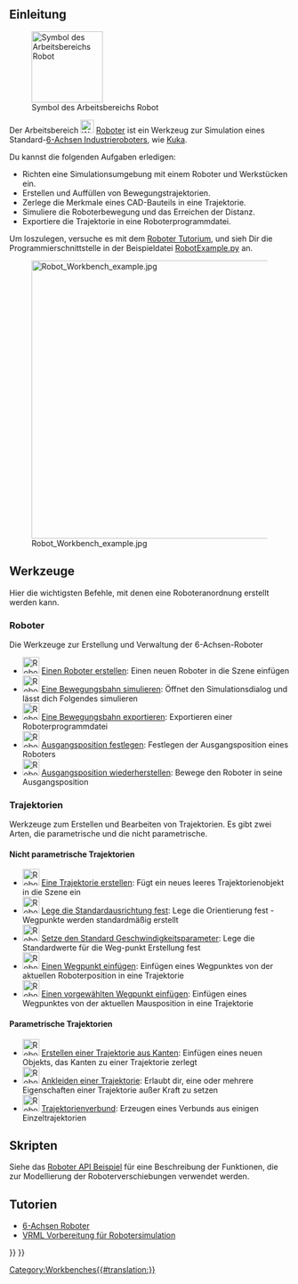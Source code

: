 <languages/>

{{Docnav/de
|[[Reverse Engineering Workbench/de|Arbeitsbereich Reverse Engineering]]
|[[Sketcher_Workbench/de|Arbeitsbereich Sketcher]]
|IconL=Workbench_Reverse_Engineering.svg
|IconR=Workbench_Sketcher.svg
}}

{{VeryImportantMessage|Der Arbeitsbereich Robot ist nicht gewartet. Wenn du Erfahrung mit dem Thema hast und daran interessiert bist, es zu pflegen, gib bitte deine Absicht im Entwicklerbereich des [https://forum.freecadweb.org/index.php FreeCAD Forums] an.

Der Grund dafür, dass sich dieser Arbeitsbereich noch im Master-Quellcode befindet, liegt darin, dass dieser Arbeitsbereich in C++ programmiert ist. Wenn dieser Arbeitsbereich in Python programmiert werden könnte, dann könnte er zu einem [[external_workbenches/de|externen Arbeitsbereich]] gemacht und in ein separates Repositorium verschoben werden.
}}

<span id="Introduction"></span>
==Einleitung==

[[Image:Workbench_Robot.svg|thumb|128px|Symbol des Arbeitsbereichs Robot]]

Der Arbeitsbereich [[Image:Workbench_Robot.svg|24px]] [[Robot_Workbench/de|Roboter]] ist ein Werkzeug zur Simulation eines Standard-[[Robot_6-Axis/de|6-Achsen Industrieroboters]], wie [http://kuka.com/ Kuka].

Du kannst die folgenden Aufgaben erledigen:
* Richten eine Simulationsumgebung mit einem Roboter und Werkstücken ein.
* Erstellen und Auffüllen von Bewegungstrajektorien.
* Zerlege die Merkmale eines CAD-Bauteils in eine Trajektorie.
* Simuliere die Roboterbewegung und das Erreichen der Distanz.
* Exportiere die Trajektorie in eine Roboterprogrammdatei.

Um loszulegen, versuche es mit dem [[Robot_tutorial/de|Roboter Tutorium]], und sieh Dir die Programmierschnittstelle in der Beispieldatei [https://github.com/FreeCAD/FreeCAD_sf_master/blob/master/src/Mod/Robot/RobotExample.py RobotExample.py] an.

{{TOCright}}
[[Image:Robot_Workbench_example.jpg|500px]]

== Werkzeuge ==
Hier die wichtigsten Befehle, mit denen eine Roboteranordnung erstellt werden kann. 

=== Roboter ===
Die Werkzeuge zur Erstellung und Verwaltung der 6-Achsen-Roboter

* [[Image:Robot_CreateRobot.svg|30px]] [[Robot_CreateRobot/de|Einen Roboter erstellen]]: Einen neuen Roboter in die Szene einfügen
* [[Image:Robot_Simulate.svg|30px]] [[Robot_Simulate/de|Eine Bewegungsbahn simulieren]]: Öffnet den Simulationsdialog und lässt dich Folgendes simulieren 
* [[Image:Robot_Export.svg|30px]] [[Robot_Export/de|Eine Bewegungsbahn exportieren]]: Exportieren einer Roboterprogrammdatei
* [[Image:Robot_SetHomePos.svg|30px]] [[Robot_SetHomePos/de|Ausgangsposition festlegen]]: Festlegen der Ausgangsposition eines Roboters
* [[Image:Robot_RestoreHomePos.svg|30px]] [[Robot_RestoreHomePos/de|Ausgangsposition wiederherstellen]]: Bewege den Roboter in seine Ausgangsposition

=== Trajektorien ===
Werkzeuge zum Erstellen und Bearbeiten von Trajektorien. Es gibt zwei Arten, die parametrische und die nicht parametrische.

==== Nicht parametrische Trajektorien ====
* [[Image:Robot_CreateTrajectory.svg|30px]] [[Robot_CreateTrajectory/de|Eine Trajektorie erstellen]]: Fügt ein neues leeres Trajektorienobjekt in die Szene ein
* [[Image:Robot_SetDefaultOrientation.svg|30px]] [[Robot_SetDefaultOrientation/de|Lege die Standardausrichtung fest]]: Lege die Orientierung fest - Wegpunkte werden standardmäßig erstellt
* [[Image:Robot_SetDefaultValues.svg|30px]] [[Robot_SetDefaultValues/de|Setze den Standard Geschwindigkeitsparameter]]: Lege die Standardwerte für die Weg-punkt Erstellung fest
* [[Image:Robot_InsertWaypoint.svg|30px]] [[Robot_InsertWaypoint/de|Einen Wegpunkt einfügen]]: Einfügen eines Wegpunktes von der aktuellen Roboterposition in eine Trajektorie
* [[Image:Robot_InsertWaypointPre.svg|30px]] [[Robot_InsertWaypointPre/de|Einen vorgewählten Wegpunkt einfügen]]: Einfügen eines Wegpunktes von der aktuellen Mausposition in eine Trajektorie

==== Parametrische Trajektorien ====
* [[Image:Robot_Edge2Trac.svg|30px]] [[Robot_Edge2Trac/de|Erstellen einer Trajektorie aus Kanten]]: Einfügen eines neuen Objekts, das Kanten zu einer Trajektorie zerlegt
* [[Image:Robot_TrajectoryDressUp.svg|30px]] [[Robot_TrajectoryDressUp/de|Ankleiden einer Trajektorie]]: Erlaubt dir, eine oder mehrere Eigenschaften einer Trajektorie außer Kraft zu setzen
* [[Image:Robot_TrajectoryCompound.svg|30px]] [[Robot_TrajectoryCompound/de|Trajektorienverbund]]: Erzeugen eines Verbunds aus einigen Einzeltrajektorien

<span id="Scripting"></span>
== Skripten ==

Siehe das [[Robot_API_example/de|Roboter API Beispiel]] für eine Beschreibung der Funktionen, die zur Modellierung der Roboterverschiebungen verwendet werden.

== Tutorien ==
* [[Robot 6-Axis/de|6-Achsen Roboter]]
* [[VRML Preparation for Robot Simulation/de|VRML Vorbereitung für Robotersimulation]]


{{Docnav/de
|[[Reverse Engineering Workbench/de|Arbeitsbereich Reverse Engineering]]
|[[Sketcher_Workbench/de|Arbeitsbereich Sketcher]]
|IconL=Workbench_Reverse_Engineering.svg
|IconR=Workbench_Sketcher.svg
}}

{{Robot Tools navi{{#translation:}}}}
{{Userdocnavi{{#translation:}}}}
[[Category:Workbenches{{#translation:}}]]